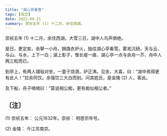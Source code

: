 ```yaml
---
title: "湖心亭看雪"
tags: [张岱]
date: 2022-09-21
summary: 崇祯五年 (1) 十二月，余住西湖。
---
```


崇祯五年 (1) 十二月，余住西湖。大雪三日，湖中人鸟声俱绝。

是日，更定矣，余拏一小舟，拥毳衣炉火，独往湖心亭看雪。雾淞沆砀，天与云、与山、与水，上下一白；湖上影子，惟长堤一痕、湖心亭一点与余舟一芥、舟中人两三粒而已。

到亭上，有两人铺毡对坐，一童子烧酒，炉正沸。见余，大喜，曰：“湖中焉得更有此人！”拉余同饮。余强饮三大白而别。问其姓氏，是金陵 (2) 人，客此。

及下船，舟子喃喃曰：“莫说相公痴，更有痴似相公者。”

## 〔注〕　

(1) 崇祯五年： 公元1632年。崇祯： 明思宗年号。

(2) 金陵： 今江苏南京。